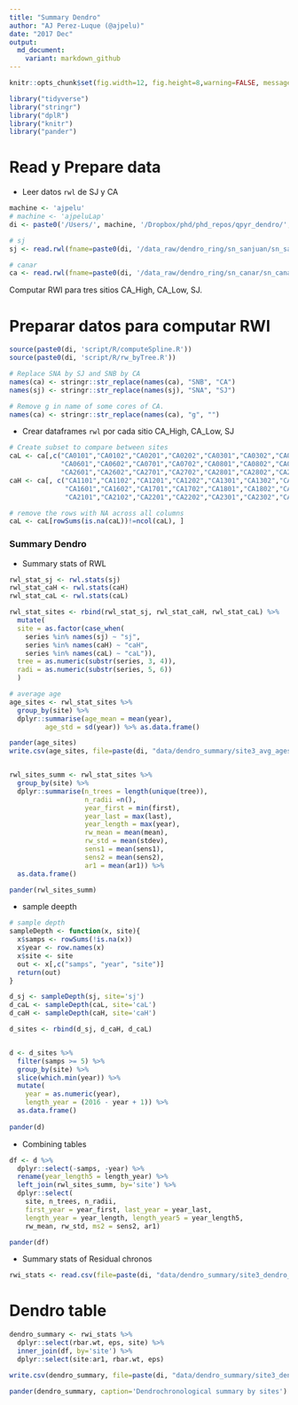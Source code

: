 ```yaml
---
title: "Summary Dendro"
author: "AJ Perez-Luque (@ajpelu)"
date: "2017 Dec"
output:  
  md_document:
    variant: markdown_github
---
```


```r
knitr::opts_chunk$set(fig.width=12, fig.height=8,warning=FALSE, message=FALSE)
```


```r
library("tidyverse")
library("stringr")
library("dplR")
library("knitr")
library("pander")

```

# Read y Prepare data 
* Leer datos `rwl` de SJ y CA

```r
machine <- 'ajpelu'
# machine <- 'ajpeluLap'
di <- paste0('/Users/', machine, '/Dropbox/phd/phd_repos/qpyr_dendro/', sep='')

# sj 
sj <- read.rwl(fname=paste0(di, '/data_raw/dendro_ring/sn_sanjuan/sn_sanjuan.rwl'), format="tucson")

# canar 
ca <- read.rwl(fname=paste0(di, '/data_raw/dendro_ring/sn_canar/sn_canar.rwl'), format="tucson")
```

Computar RWI para tres sitios CA_High, CA_Low, SJ.  

# Preparar datos para computar RWI 
```r
source(paste0(di, 'script/R/computeSpline.R'))
source(paste0(di, 'script/R/rw_byTree.R'))
```

```r
# Replace SNA by SJ and SNB by CA
names(ca) <- stringr::str_replace(names(ca), "SNB", "CA") 
names(sj) <- stringr::str_replace(names(sj), "SNA", "SJ")

# Remove g in name of some cores of CA. 
names(ca) <- stringr::str_replace(names(ca), "g", "")
```

* Crear dataframes `rwl` por cada sitio CA_High, CA_Low, SJ

```r
# Create subset to compare between sites 
caL <- ca[,c("CA0101","CA0102","CA0201","CA0202","CA0301","CA0302","CA0401","CA0402","CA0501","CA0502",
             "CA0601","CA0602","CA0701","CA0702","CA0801","CA0802","CA0901","CA0902","CA1001","CA1002",
             "CA2601","CA2602","CA2701","CA2702","CA2801","CA2802","CA2901","CA2902","CA3001","CA3002")] 
caH <- ca[, c("CA1101","CA1102","CA1201","CA1202","CA1301","CA1302","CA1401","CA1402","CA1501","CA1502",
              "CA1601","CA1602","CA1701","CA1702","CA1801","CA1802","CA1901","CA1902","CA2001","CA2002",
              "CA2101","CA2102","CA2201","CA2202","CA2301","CA2302","CA2401","CA2402","CA2501","CA2502")]

# remove the rows with NA across all columns 
caL <- caL[rowSums(is.na(caL))!=ncol(caL), ]
```


### Summary Dendro 

* Summary stats of RWL 

```r
rwl_stat_sj <- rwl.stats(sj)
rwl_stat_caH <- rwl.stats(caH)
rwl_stat_caL <- rwl.stats(caL)

rwl_stat_sites <- rbind(rwl_stat_sj, rwl_stat_caH, rwl_stat_caL) %>% 
  mutate(
  site = as.factor(case_when(
    series %in% names(sj) ~ "sj", 
    series %in% names(caH) ~ "caH", 
    series %in% names(caL) ~ "caL")),
  tree = as.numeric(substr(series, 3, 4)),
  radi = as.numeric(substr(series, 5, 6))
  )

# average age 
age_sites <- rwl_stat_sites %>% 
  group_by(site) %>% 
  dplyr::summarise(age_mean = mean(year), 
         age_std = sd(year)) %>% as.data.frame()

pander(age_sites) 
write.csv(age_sites, file=paste(di, "data/dendro_summary/site3_avg_ages.csv", sep=""), row.names = FALSE)


rwl_sites_summ <- rwl_stat_sites %>% 
  group_by(site) %>% 
  dplyr::summarise(n_trees = length(unique(tree)),
                   n_radii =n(), 
                   year_first = min(first), 
                   year_last = max(last), 
                   year_length = max(year),
                   rw_mean = mean(mean), 
                   rw_std = mean(stdev),
                   sens1 = mean(sens1), 
                   sens2 = mean(sens2), 
                   ar1 = mean(ar1)) %>% 
  as.data.frame()

pander(rwl_sites_summ)
```

* sample deepth 

```r
# sample depth 
sampleDepth <- function(x, site){ 
  x$samps <- rowSums(!is.na(x))
  x$year <- row.names(x)
  x$site <- site
  out <- x[,c("samps", "year", "site")]
  return(out)
} 

d_sj <- sampleDepth(sj, site='sj')
d_caL <- sampleDepth(caL, site='caL')
d_caH <- sampleDepth(caH, site='caH')

d_sites <- rbind(d_sj, d_caH, d_caL)


d <- d_sites %>% 
  filter(samps >= 5) %>% 
  group_by(site) %>% 
  slice(which.min(year)) %>% 
  mutate(
    year = as.numeric(year),
    length_year = (2016 - year + 1)) %>%  
  as.data.frame() 
 
pander(d) 
```


* Combining tables 

```r
df <- d %>% 
  dplyr::select(-samps, -year) %>% 
  rename(year_length5 = length_year) %>% 
  left_join(rwl_sites_summ, by='site') %>% 
  dplyr::select(
    site, n_trees, n_radii, 
    first_year = year_first, last_year = year_last, 
    length_year = year_length, length_year5 = year_length5, 
    rw_mean, rw_std, ms2 = sens2, ar1)

pander(df)
```

* Summary stats of Residual chronos

```r
rwi_stats <- read.csv(file=paste(di, "data/dendro_summary/site3_dendro_rwi.csv", sep=""),  header=TRUE, sep=',')
```


# Dendro table 
```r
dendro_summary <- rwi_stats %>% 
  dplyr::select(rbar.wt, eps, site) %>% 
  inner_join(df, by='site') %>% 
  dplyr::select(site:ar1, rbar.wt, eps)

write.csv(dendro_summary, file=paste(di, "data/dendro_summary/site3_dendro_summary.csv", sep=""), row.names = FALSE)

pander(dendro_summary, caption='Dendrochronological summary by sites') 
```




